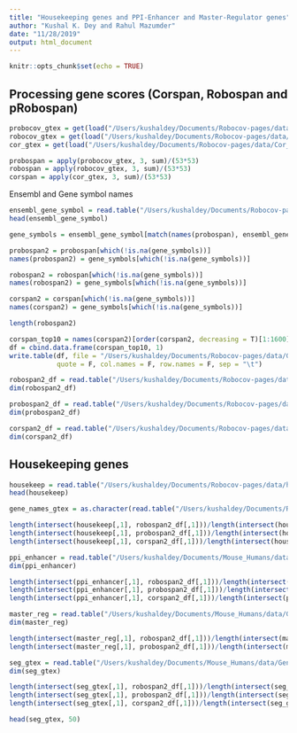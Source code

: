 ```yaml
---
title: "Housekeeping genes and PPI-Enhancer and Master-Regulator genes"
author: "Kushal K. Dey and Rahul Mazumder"
date: "11/28/2019"
output: html_document
---
```


```r
knitr::opts_chunk$set(echo = TRUE)
```

## Processing gene scores (Corspan, Robospan and pRobospan)

```r
probocov_gtex = get(load("/Users/kushaldey/Documents/Robocov-pages/data/Robocov_Precision_all_genes.rda"))
robocov_gtex = get(load("/Users/kushaldey/Documents/Robocov-pages/data/Robocov_Box_all_genes.rda"))
cor_gtex = get(load("/Users/kushaldey/Documents/Robocov-pages/data/Cor_pairwise_all_genes.rda"))

probospan = apply(probocov_gtex, 3, sum)/(53*53)
robospan = apply(robocov_gtex, 3, sum)/(53*53)
corspan = apply(cor_gtex, 3, sum)/(53*53)
```

Ensembl and Gene symbol names 

```r
ensembl_gene_symbol = read.table("/Users/kushaldey/Documents/Robocov-pages/data/Gene_Scores/ensembl_and_hgnc_symbols.txt")
head(ensembl_gene_symbol)
```

```r
gene_symbols = ensembl_gene_symbol[match(names(probospan), ensembl_gene_symbol[,1]), 2]

probospan2 = probospan[which(!is.na(gene_symbols))] 
names(probospan2) = gene_symbols[which(!is.na(gene_symbols))]

robospan2 = robospan[which(!is.na(gene_symbols))] 
names(robospan2) = gene_symbols[which(!is.na(gene_symbols))]

corspan2 = corspan[which(!is.na(gene_symbols))] 
names(corspan2) = gene_symbols[which(!is.na(gene_symbols))]

```

```r
length(robospan2)
```

```r
corspan_top10 = names(corspan2)[order(corspan2, decreasing = T)[1:1600]]
df = cbind.data.frame(corspan_top10, 1)
write.table(df, file = "/Users/kushaldey/Documents/Robocov-pages/data/Gene_Scores/Corspan_mean.txt",
            quote = F, col.names = F, row.names = F, sep = "\t")
```

```r
robospan2_df = read.table("/Users/kushaldey/Documents/Robocov-pages/data/Gene_Scores/Robospan_mean.txt")
dim(robospan2_df)

probospan2_df = read.table("/Users/kushaldey/Documents/Robocov-pages/data/Gene_Scores/pRobospan_mean.txt")
dim(probospan2_df)

corspan2_df = read.table("/Users/kushaldey/Documents/Robocov-pages/data/Gene_Scores/Corspan_mean.txt")
dim(corspan2_df)
```

## Housekeeping genes 

```r
housekeep = read.table("/Users/kushaldey/Documents/Robocov-pages/data/housekeeping_genes.txt")
head(housekeep)
```

```r
gene_names_gtex = as.character(read.table("/Users/kushaldey/Documents/Robocov-pages/data/Gene_Scores/ensembl_and_hgnc_symbols.txt")[,2])
```

```r
length(intersect(housekeep[,1], robospan2_df[,1]))/length(intersect(housekeep[,1], gene_names_gtex))/ (1600/13500)
length(intersect(housekeep[,1], probospan2_df[,1]))/length(intersect(housekeep[,1], gene_names_gtex))/ (1600/13500)
length(intersect(housekeep[,1], corspan2_df[,1]))/length(intersect(housekeep[,1], gene_names_gtex))/ (1600/13500)
```


```r
ppi_enhancer = read.table("/Users/kushaldey/Documents/Mouse_Humans/data/RWR_Gene_Scores/RWR_SEG_ABC_HOMOD_EDS.txt")
dim(ppi_enhancer)
```

```r
length(intersect(ppi_enhancer[,1], robospan2_df[,1]))/length(intersect(ppi_enhancer[,1], gene_names_gtex))/ (1600/13500)
length(intersect(ppi_enhancer[,1], probospan2_df[,1]))/length(intersect(ppi_enhancer[,1], gene_names_gtex))/ (1600/13500)
length(intersect(ppi_enhancer[,1], corspan2_df[,1]))/length(intersect(ppi_enhancer[,1], gene_names_gtex))/ (1600/13500)
```

```r
master_reg = read.table("/Users/kushaldey/Documents/Mouse_Humans/data/Gene_Scores/master_regulator_genes_Nov11.txt")
dim(master_reg)
```

```r
length(intersect(master_reg[,1], robospan2_df[,1]))/length(intersect(master_reg[,1], gene_names_gtex))/ (1600/13500)
length(intersect(master_reg[,1], probospan2_df[,1]))/length(intersect(master_reg[,1], gene_names_gtex))/ (1600/13500)
```

```r
seg_gtex = read.table("/Users/kushaldey/Documents/Mouse_Humans/data/Gene_Scores/Fin_GTEx_WholeBlood.txt")
dim(seg_gtex)
```

```r
length(intersect(seg_gtex[,1], robospan2_df[,1]))/length(intersect(seg_gtex[,1], gene_names_gtex))/ (1600/13500)
length(intersect(seg_gtex[,1], probospan2_df[,1]))/length(intersect(seg_gtex[,1], gene_names_gtex))/ (1600/13500)
length(intersect(seg_gtex[,1], corspan2_df[,1]))/length(intersect(seg_gtex[,1], gene_names_gtex))/ (1600/13500)
```

```r
head(seg_gtex, 50)
```

```r

```


